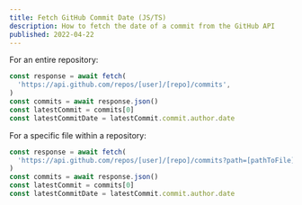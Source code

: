 ```yaml
---
title: Fetch GitHub Commit Date (JS/TS)
description: How to fetch the date of a commit from the GitHub API
published: 2022-04-22
---
```


For an entire repository:

```ts
const response = await fetch(
  'https://api.github.com/repos/[user]/[repo]/commits',
)
const commits = await response.json()
const latestCommit = commits[0]
const latestCommitDate = latestCommit.commit.author.date
```

For a specific file within a repository:

```ts
const response = await fetch(
  'https://api.github.com/repos/[user]/[repo]/commits?path=[pathToFile]',
)
const commits = await response.json()
const latestCommit = commits[0]
const latestCommitDate = latestCommit.commit.author.date
```
